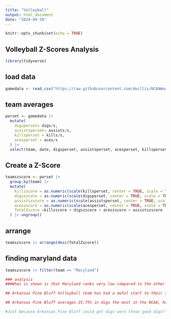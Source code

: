 ```yaml
---
title: "Volleyball"
output: html_document
date: "2024-09-30"
---
```


```r
knitr::opts_chunk$set(echo = TRUE)
```

## Volleyball Z-Scores Analysis

```r
library(tidyverse)
```

## load data 
```r
gamedata <- read_csv("https://raw.githubusercontent.com/dwillis/NCAAWomensVolleyballData/main/data/ncaa_womens_volleyball_matchstats_2024.csv")
```

## team averages 
```r
perset <- gamedata |> 
  mutate(
    digsperset= digs/s,
    assistsperset= assists/s,
    killsperset = kills/s,
    acesperset = aces/s
  ) |>
  select(team, date, digsperset, assistsperset, acesperset, killsperset)
```

## Create a Z-Score 
```r
teamszscore <- perset |>
  group_by(team) |> 
  mutate(
    killzscore = as.numeric(scale(killsperset, center = TRUE, scale = TRUE)),
    digszscore = as.numeric(scale(digsperset, center = TRUE, scale = TRUE)),
    assistszscore = as.numeric(scale(assistsperset, center = TRUE, scale = TRUE)), 
    aceszscore = as.numeric(scale(acesperset, center = TRUE, scale = TRUE)),
    TotalZscore =killzscore + digszscore + aceszscore + assistszscore
  ) |> ungroup() 

```

## arrange 
```r
teamszscore |> arrange(desc(TotalZscore))

```

## finding maryland data 
```r
teamszscore |> filter(team == "Maryland")
```

```r
### analysis 
###What is shown is that Maryland ranks very low compared to the other teams Z-Score analysis. From these games the top Z-score is 8, the Z-Score of Maryland best game was 3.7, according to these metrics. This shows, that the team needs some more in all these areas. Another team that looks like Maryland is Northern Arizona, Although they did have a good game that had a Z-score of 5, there other games reflect Maryland's as well. A story that could be here is the exploration of a team winning performance for example when Maryland does well in digs, assists, kills and aces does that account to winning? 

```

```r
## Arkansas Pine Bluff Volleyball team has had a awful start to their season with a record of 2-14, however they're still at the top of averages for the most in digs this season.

## Arkansas Pine Bluff averages 25.75% in digs the most in the NCAA, however this stat doesn't necessarily determine if the team is good. Pine Bluff stats shows that they're primarily always put on defense, a good potential factor to why there dig average is so high. In volleyball digs are important but to what degree? Arkansas Pine Bluff shows that one can get digs a lot but because they are forced too, not just because it's apart of the game. When a team is constantly hammered by the team's offense, that can force the other team to have more digs. 

#Just because Arkansas Pine Bluff could get digs were those good digs? and did this help them win? Looking at their offensive stats, their kill percentage is only 14.75%, which isn't high for a game that goes to 25. Arkansas Pine Bluff may be good in defense, but their offense is lacking and their record is a reflection of this. 
```

